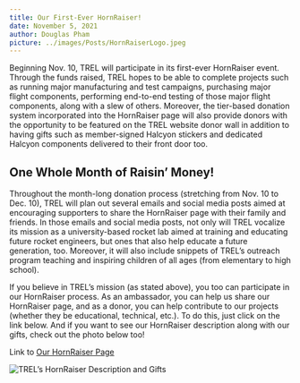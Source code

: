 ```yaml
---
title: Our First-Ever HornRaiser!
date: November 5, 2021
author: Douglas Pham
picture: ../images/Posts/HornRaiserLogo.jpeg
---
```

Beginning Nov. 10, TREL will participate in its first-ever HornRaiser event. Through the funds raised, TREL hopes to be able to complete projects such as running major manufacturing and test campaigns, purchasing major flight components, performing end-to-end testing of those major flight components, along with a slew of others. Moreover, the tier-based donation system incorporated into the HornRaiser page will also provide donors with the opportunity to be featured on the TREL website donor wall in addition to having gifts such as member-signed Halcyon stickers and dedicated Halcyon components delivered to their front door too. 

## One Whole Month of Raisin’ Money!

Throughout the month-long donation process (stretching from Nov. 10 to Dec. 10), TREL will plan out several emails and social media posts aimed at encouraging supporters to share the HornRaiser page with their family and friends. In those emails and social media posts, not only will TREL vocalize its mission as a university-based rocket lab aimed at training and educating future rocket engineers, but ones that also help educate a future generation, too. Moreover, it will also include snippets of TREL’s outreach program teaching and inspiring children of all ages (from elementary to high school).

If you believe in TREL’s mission (as stated above), you too can participate in our HornRaiser process. As an ambassador, you can help us share our HornRaiser page, and as a donor, you can help contribute to our projects (whether they be educational, technical, etc.). To do this, just click on the link below. And if you want to see our HornRaiser description along with our gifts, check out the photo below too!


Link to [Our HornRaiser Page](https://hornraiser.utexas.edu/project/28076)

![TREL’s HornRaiser Description and Gifts](../images/Posts/HornRaiserPage.jpg)
